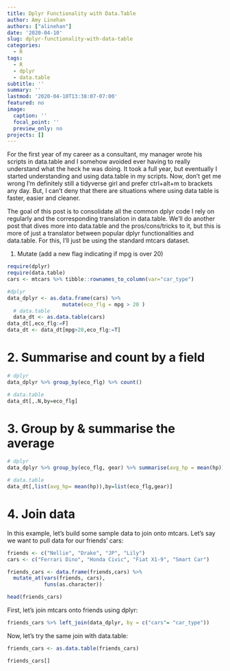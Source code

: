 ```yaml
---
title: Dplyr Functionality with Data.Table
author: Amy Linehan
authors: ["alinehan"]
date: '2020-04-10'
slug: dplyr-functionality-with-data-table
categories:
  - R
tags:
  - R
  - dplyr
  - data.table
subtitle: ''
summary: ''
lastmod: '2020-04-10T13:38:07-07:00'
featured: no
image:
  caption: ''
  focal_point: ''
  preview_only: no
projects: []
---
```




For the first year of my career as a consultant, my manager wrote his scripts in data.table and I somehow avoided ever having to really understand what the heck he was doing. It took a full year, but eventually I started understanding and using data.table in my scripts. Now, don't get me wrong I'm definitely still a tidyverse girl and prefer ctrl+alt+m to brackets any day. But, I can't deny that there are situations where using data table is faster, easier and cleaner.

The goal of this post is to consolidate all the common dplyr code I rely on regularly and the corresponding translation in data.table. We'll do another post that dives more into data.table and the pros/cons/tricks to it, but this is more of just a translator between popular dplyr functionalities and data.table. For this, I'll just be using the standard mtcars dataset. 

1. Mutate (add a new flag indicating if mpg is over 20)

```r
require(dplyr)
require(data.table)
cars <- mtcars %>% tibble::rownames_to_column(var="car_type")

#dplyr
data_dplyr <- as.data.frame(cars) %>% 
                  mutate(eco_flg = mpg > 20 )
  # data.table 
  data_dt <- as.data.table(cars)
data_dt[,eco_flg:=F]
data_dt <- data_dt[mpg>20,eco_flg:=T]

```

# 2. Summarise and count by a field 

```r

# dplyr
data_dplyr %>% group_by(eco_flg) %>% count()

# data.table 
data_dt[,.N,by=eco_flg]

```

# 3. Group by & summarise the average 
```r

# dplyr
data_dplyr %>% group_by(eco_flg, gear) %>% summarise(avg_hp = mean(hp))

# data.table 
data_dt[,list(avg_hp= mean(hp)),by=list(eco_flg,gear)]

```


# 4. Join data 

In this example, let's build some sample data to join onto mtcars. Let's say we want to pull data for our friends' cars: 

```r

friends <- c("Nellie", "Drake", "JP", "Lily")
cars <- c("Ferrari Dino", "Honda Civic", "Fiat X1-9", "Smart Car")

friends_cars <- data.frame(friends,cars) %>%
  mutate_at(vars(friends, cars), 
            funs(as.character))

head(friends_cars)

```

First, let's join mtcars onto friends using dplyr: 

```r

friends_cars %>% left_join(data_dplyr, by = c("cars"= "car_type"))

```

Now, let's try the same join with data.table: 

```r

friends_cars <- as.data.table(friends_cars)

friends_cars[]

```
